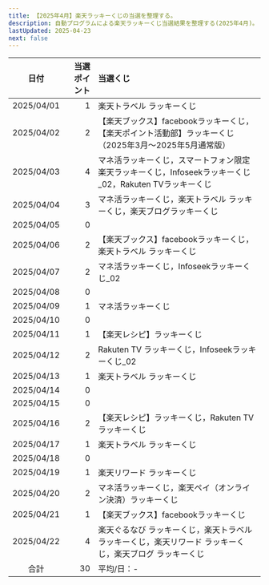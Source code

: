 ```yaml
---
title: 【2025年4月】楽天ラッキーくじの当選を整理する。
description: 自動プログラムによる楽天ラッキーくじ当選結果を整理する(2025年4月)。
lastUpdated: 2025-04-23
next: false
---
```



<CloudinaryImage txt={imageTxt} wid='800'></CloudinaryImage>
<NoteRakutenKuji></NoteRakutenKuji>


| 日付 | 当選ポイント | 当選くじ |
| :---: | ---: | :--- |
| 2025/04/01 | 1 | 楽天トラベル ラッキーくじ |
| 2025/04/02 | 2 | 【楽天ブックス】facebookラッキーくじ，【楽天ポイント活動部】ラッキーくじ（2025年3月〜2025年5月通常版） |
| 2025/04/03 | 4 | マネ活ラッキーくじ，スマートフォン限定 楽天ラッキーくじ，Infoseekラッキーくじ_02，Rakuten TVラッキーくじ |
| 2025/04/04 | 3 | マネ活ラッキーくじ，楽天トラベル ラッキーくじ，楽天ブログラッキーくじ |
| 2025/04/05 | 0 |  |
| 2025/04/06 | 2 | 【楽天ブックス】facebookラッキーくじ，楽天トラベル ラッキーくじ |
| 2025/04/07 | 2 | マネ活ラッキーくじ，Infoseekラッキーくじ_02 |
| 2025/04/08 | 0 |  |
| 2025/04/09 | 1 | マネ活ラッキーくじ |
| 2025/04/10 | 0 |  |
| 2025/04/11 | 1 | 【楽天レシピ】ラッキーくじ |
| 2025/04/12 | 2 | Rakuten TV ラッキーくじ，Infoseekラッキーくじ_02 |
| 2025/04/13 | 1 | 楽天トラベル ラッキーくじ |
| 2025/04/14 | 0 |  |
| 2025/04/15 | 0 |  |
| 2025/04/16 | 2 | 【楽天レシピ】ラッキーくじ，Rakuten TV ラッキーくじ |
| 2025/04/17 | 1 | 楽天トラベル ラッキーくじ |
| 2025/04/18 | 0 |  |
| 2025/04/19 | 1 | 楽天リワード ラッキーくじ |
| 2025/04/20 | 2 | マネ活ラッキーくじ，楽天ペイ（オンライン決済）ラッキーくじ |
| 2025/04/21 | 1 | 【楽天ブックス】facebookラッキーくじ |
| 2025/04/22 | 4 | 楽天ぐるなび ラッキーくじ，楽天トラベル ラッキーくじ，楽天リワード ラッキーくじ，楽天ブログ ラッキーくじ |
| 合計 | 30 | 平均/日：- |

